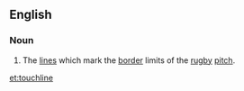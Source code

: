 ==English==

===Noun===
{{en-noun}}

# {{rugby}} The [[lines]] which mark the [[border]] limits of the [[rugby]] [[pitch]].

[[et:touchline]]